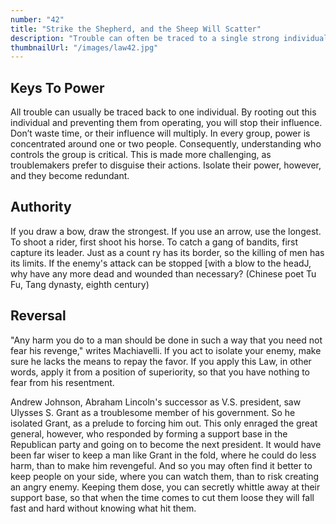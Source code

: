```yaml
---
number: "42"
title: "Strike the Shepherd, and the Sheep Will Scatter"
description: "Trouble can often be traced to a single strong individual-the stirrer; the arrogant underling, the poisoner oJ goodwill. If you allow such people room to operate, others will succumb to their influence. Do not wait for the troubles they cause to multiply, do not try to negotiate with them-they are irredeemable. Neutralize their influence by isolating or banishing them. Strike at the source oJ the trouble and the sheep will scatter."
thumbnailUrl: "/images/law42.jpg"
---
```


## Keys To Power

All trouble can usually be traced back to one individual. By rooting out this individual and preventing them from operating, you will stop their influence. Don’t waste time, or their influence will multiply. In every group, power is concentrated around one or two people. Consequently, understanding who controls the group is critical. This is made more challenging, as troublemakers prefer to disguise their actions. Isolate their power, however, and they become redundant.

## Authority

If you draw a bow, draw the strongest. If you use an arrow, use the longest. To shoot a rider, first shoot his horse. To catch a gang of bandits, first capture its leader. Just as a count ry has its border, so the killing of men has its limits. If the enemy's attack can be stopped [with a blow to the headJ, why have any more dead and wounded than necessary? (Chinese poet Tu Fu, Tang dynasty, eighth century)

## Reversal

"Any harm you do to a man should be done in such a way that you need not fear his revenge," writes Machiavelli. If you act to isolate your enemy, make sure he lacks the means to repay the favor. If you apply this Law, in other words, apply it from a position of superiority, so that you have nothing to fear from his resentment.

Andrew Johnson, Abraham Lincoln's successor as V.S. president, saw Ulysses S. Grant as a troublesome member of his government. So he isolated Grant, as a prelude to forcing him out. This only enraged the great general, however, who responded by forming a support base in the Republican party and going on to become the next president. It would have been far wiser to keep a man like Grant in the fold, where he could do less harm, than to make him revengeful. And so you may often find it better to keep people on your side, where you can watch them, than to risk creating an angry enemy. Keeping them dose, you can secretly whittle away at their support base, so that when the time comes to cut them loose they will fall fast and hard without knowing what hit them.
